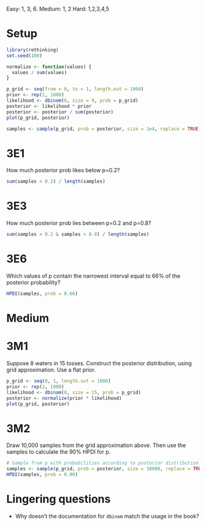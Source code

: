 Easy: 1, 3, 6. Medium: 1, 2 Hard: 1,2,3,4,5

# Setup

```r
library(rethinking)
set.seed(100)
```

```r

normalize <- function(values) {
  values / sum(values)
}

p_grid <- seq(from = 0, to = 1, length.out = 1000)
prior <- rep(1, 1000)
likelihood <- dbinom(6, size = 9, prob = p_grid)
posterior <- likelihood * prior
posterior <- posterior / sum(posterior)
plot(p_grid, posterior)

samples <- sample(p_grid, prob = posterior, size = 1e4, replace = TRUE)
```

# 3E1

How much posterior prob likes below p=0.2?

```r
sum(samples < 0.2) / length(samples)
```

# 3E3

How much posterior prob lies between p=0.2 and p=0.8?

```r
sum(samples > 0.2 & samples < 0.8) / length(samples)
```

# 3E6

Which values of p contain the narrowest interval equal to 66% of the posterior probability?

```r
HPDI(samples, prob = 0.66)
```

# Medium

# 3M1

Suppose 8 waters in 15 tosses. Construct the posterior distribution, using grid approximation. Use a flat prior.

```r
p_grid <- seq(0, 1, length.out = 1000)
prior <- rep(1, 1000)
likelihood <- dbinom(8, size = 15, prob = p_grid)
posterior <- normalize(prior * likelihood)
plot(p_grid, posterior)
```

# 3M2

Draw 10,000 samples from the grid approximation above. Then use the samples to calculate the 90% HPDI for p. 

```r
# Sample from p with probabilities according to posterior distribution
samples <- sample(p_grid, prob = posterior, size = 10000, replace = TRUE)
HPDI(samples, prob = 0.90)
```

# Lingering questions

- Why doesn't the documentation for `dbinom` match the usage in the book?